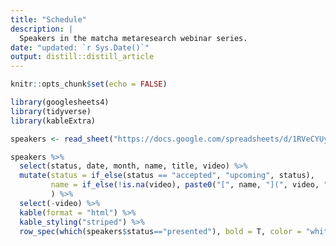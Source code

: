 ```yaml
---
title: "Schedule"
description: |
  Speakers in the matcha metaresearch webinar series.
date: "updated: `r Sys.Date()`"
output: distill::distill_article
---
```


```r
knitr::opts_chunk$set(echo = FALSE)
```



```r
library(googlesheets4)
library(tidyverse)
library(kableExtra)

speakers <- read_sheet("https://docs.google.com/spreadsheets/d/1RVeCYUyLsIA_Si1qa7r9WrYIoBfJk25KWHs_A00yaE8/edit#gid=0", sheet = 3)


```

```r
speakers %>% 
  select(status, date, month, name, title, video) %>% 
  mutate(status = if_else(status == "accepted", "upcoming", status),
         name = if_else(!is.na(video), paste0("[", name, "](", video, ")"), name)
         ) %>% 
  select(-video) %>% 
  kable(format = "html") %>% 
  kable_styling("striped") %>% 
  row_spec(which(speakers$status=="presented"), bold = T, color = "white", background = "darkgreen")


```



